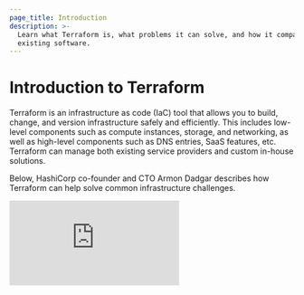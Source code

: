 ```yaml
---
page_title: Introduction
description: >-
  Learn what Terraform is, what problems it can solve, and how it compares to
  existing software.
---
```


# Introduction to Terraform

Terraform is an infrastructure as code (IaC) tool that allows you to build, change, and version infrastructure safely and efficiently. This includes low-level components such as compute instances, storage, and networking, as well as high-level components such as DNS entries, SaaS features, etc. Terraform can manage both existing service providers and custom in-house solutions.

Below, HashiCorp co-founder and CTO Armon Dadgar describes how Terraform can help solve common infrastructure challenges.

<iframe src="https://www.youtube.com/embed/h970ZBgKINg" frameBorder={0} allowFullScreen width={560} height={315} />

## Key Features

### Infrastructure as Code

You describe your infrastructure using Terraform's high-level [configuration language](/language) in human-readable, declarative configuration files. This allows you to create a blueprint that you can version, share, and reuse.

### Execution Plans

Terraform generates an _execution plan_ describing what it will do and asks for your approval before making any infrastructure changes. This allows you to review changes before Terraform creates, updates, or destroys infrastructure.

### Resource Graph

Terraform builds a resource graph and creates or modifies non-dependent resources in parallel. This allows Terraform to build resources as efficiently as possible and gives you greater insight into your infrastructure.

### Change Automation

Terraform can apply complex changesets to your infrastructure with minimal human interaction. When you update configuration files, Terraform determines what changed and creates incremental execution plans that respect dependencies.

## Next Steps

- Learn about common [Terraform use cases](/intro/use-cases).
- Learn [how Terraform compares to and complements other tools](/intro/vs).
- Try the [Terraform: Get Started](https://learn.hashicorp.com/collections/terraform/aws-get-started) tutorials on HashiCorp Learn.
